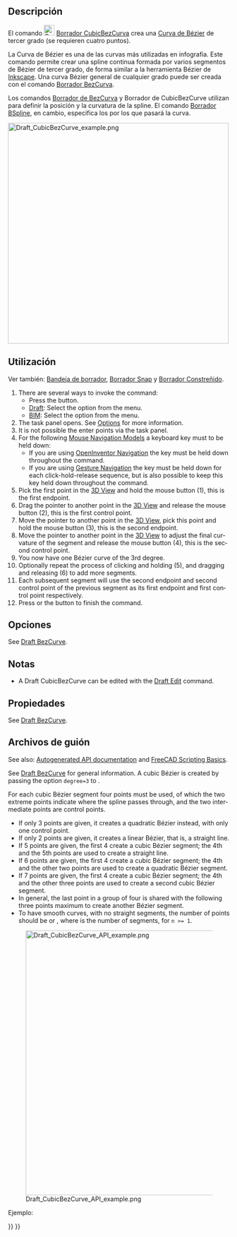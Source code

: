 <languages/>

<div class="mw-translate-fuzzy">
{{Docnav/es
|[[Draft_BSpline/es|BSpline]]
|[[Draft_BezCurve/es|BezCurva]]
|[[Draft_Workbench/es|Borrador]]
|IconL=Draft_BSpline.svg
|IconR=Draft_BezCurve.svg
|IconC=Workbench_Draft.svg
}}
</div>

<div class="mw-translate-fuzzy">
{{GuiCommand/es
|Name=Draft CubicBezCurve
|Name/es=Borrador CubicBezCurva
|MenuLocation=Dibujo → Herramientas Bézier → Cubic Curva Bézier
|Workbenches=[[Draft_Workbench/es|Borrador]], [[Arch_Workbench/es|Arquitectura]]
|Version=0.19
|SeeAlso=[[Draft_BezCurve/es|Borrador BezCurva]], [[Draft_BSpline/es|Borrador BSpline]]
}}
</div>

<span id="Description"></span>
==Descripción==

<div class="mw-translate-fuzzy">
El comando [[Image:Draft_CubicBezCurve.svg|24px]] [[Draft_CubicBezCurve/es|Borrador CubicBezCurva]] crea una [https://es.wikipedia.org/wiki/Curva_de_B%C3%A9zier Curva de Bézier] de tercer grado (se requieren cuatro puntos).
</div>

La Curva de Bézier es una de las curvas más utilizadas en infografía. Este comando permite crear una spline continua formada por varios segmentos de Bézier de tercer grado, de forma similar a la herramienta Bézier de [https://inkscape.org/ Inkscape]. Una curva Bézier general de cualquier grado puede ser creada con el comando [[Draft_BezCurve/es|Borrador BezCurva]].

<div class="mw-translate-fuzzy">
Los comandos [[Draft BezCurve/es|Borrador de BezCurva]] y Borrador de CubicBezCurve utilizan {{Emphasis|puntos de control}} para definir la posición y la curvatura de la spline. El comando [[Draft BSpline/es|Borrador BSpline]], en cambio, especifica los {{Emphasis|puntos exactos}} por los que pasará la curva.
</div>

[[File:Draft_CubicBezCurve_example.png|500px]]
{{Caption|Spline formada por tres segmentos cúbicos de Bézier. El primer segmento está definido por cuatro puntos. Los segmentos posteriores reutilizan dos puntos del segmento anterior y, por tanto, sólo requieren dos puntos adicionales.}}

<span id="Usage"></span>
==Utilización==

Ver también: [[Draft_Tray/es|Bandeja de borrador]], [[Draft_Snap/es|Borrador Snap]] y [[Draft_Constrain/es|Borrador Constreñido]].

<div lang="en" dir="ltr" class="mw-content-ltr">
# There are several ways to invoke the command:
#* Press the {{Button|[[Image:Draft_CubicBezCurve.svg|16px]] [[Draft_CubicBezCurve|Cubic Bézier Curve]]}} button.
#* [[Draft_Workbench|Draft]]: Select the {{MenuCommand|Drafting → Bézier Tools → [[Image:Draft_CubicBezCurve.svg|16px]] Cubic Bézier Curve}} option from the menu.
#* [[BIM_Workbench|BIM]]: Select the {{MenuCommand|2D Drafting → [[Image:Draft_CubicBezCurve.svg|16px]] Cubic Bézier Curve}} option from the menu.
# The {{MenuCommand|Cubic Bézier Curve}} task panel opens. See [[#Options|Options]] for more information.
# It is not possible the enter points via the task panel.
# For the following [[Mouse_navigation|Mouse Navigation Models]] a keyboard key must to be held down:
#* If you are using [[Mouse_navigation#OpenInventor_Navigation|OpenInventor Navigation]] the {{KEY|Ctrl}} key must be held down throughout the command.
#* If you are using [[Mouse_navigation#Gesture_Navigation|Gesture Navigation]] the {{KEY|Alt}} key must be held down for each click-hold-release sequence, but is also possible to keep this key held down throughout the command.
# Pick the first point in the [[3D_View|3D View]] and hold the mouse button (1), this is the first endpoint.
# Drag the pointer to another point in the [[3D_View|3D View]] and release the mouse button (2), this is the first control point.
# Move the pointer to another point in the [[3D_View|3D View]], pick this point and hold the mouse button (3), this is the second endpoint.
# Move the pointer to another point in the [[3D_View|3D View]] to adjust the final curvature of the segment and release the mouse button (4), this is the second control point.
# You now have one Bézier curve of the 3rd degree.
# Optionally repeat the process of clicking and holding (5), and dragging and releasing (6) to add more segments.
# Each subsequent segment will use the second endpoint and second control point of the previous segment as its first endpoint and first control point respectively.
# Press {{KEY|Esc}} or the {{Button|Close}} button to finish the command.
</div>

<span id="Options"></span>
==Opciones==

<div lang="en" dir="ltr" class="mw-content-ltr">
See [[Draft_BezCurve#Options|Draft BezCurve]].
</div>

<span id="Notes"></span>
==Notas==

<div lang="en" dir="ltr" class="mw-content-ltr">
* A Draft CubicBezCurve can be edited with the [[Draft_Edit|Draft Edit]] command.
</div>

<span id="Properties"></span>
==Propiedades==

<div lang="en" dir="ltr" class="mw-content-ltr">
See [[Draft_BezCurve#Properties|Draft BezCurve]].
</div>

<span id="Scripting"></span>
==Archivos de guión==

<div lang="en" dir="ltr" class="mw-content-ltr">
See also: [https://freecad.github.io/SourceDoc/ Autogenerated API documentation] and [[FreeCAD_Scripting_Basics|FreeCAD Scripting Basics]].
</div>

<div lang="en" dir="ltr" class="mw-content-ltr">
See [[Draft_BezCurve|Draft BezCurve]] for general information. A cubic Bézier is created by passing the option <code>degree=3</code> to {{incode|makeBezCurve()}}.
</div>

<div lang="en" dir="ltr" class="mw-content-ltr">
For each cubic Bézier segment four points must be used, of which the two extreme points indicate where the spline passes through, and the two intermediate points are control points.
* If only 3 points are given, it creates a quadratic Bézier instead, with only one control point.
* If only 2 points are given, it creates a linear Bézier, that is, a straight line.
* If 5 points are given, the first 4 create a cubic Bézier segment; the 4th and the 5th points are used to create a straight line.
* If 6 points are given, the first 4 create a cubic Bézier segment; the 4th and the other two points are used to create a quadratic Bézier segment.
* If 7 points are given, the first 4 create a cubic Bézier segment; the 4th and the other three points are used to create a second cubic Bézier segment.
* In general, the last point in a group of four is shared with the following three points maximum to create another Bézier segment.
* To have smooth curves, with no straight segments, the number of points should be {{incode|3n + 1}} or {{incode|3n}}, where {{incode|n}} is the number of segments, for <code>n >= 1</code>.
</div>

[[File:Draft_CubicBezCurve_API_example.png|600px]]

{{Caption|Ejemplos de curvas de Bézier producidas utilizando 2, 3, 4, 5, 6, 7 y 8 puntos. Las líneas sólidas indican segmentos cúbicos de Bézier; las otras líneas son cuadráticas o lineales.}}

Ejemplo:

{{Code|code=
import FreeCAD as App
import Draft

doc = App.newDocument()

p1 = App.Vector(-3500, 0, 0)
p2 = App.Vector(-3000, 2000, 0)
p3 = App.Vector(-1100, 2000, 0)
p4 = App.Vector(0, 0, 0)

p5 = App.Vector(1500, -2000, 0)
p6 = App.Vector(3000, -1500, 0)
p7 = App.Vector(5000, 0, 0)
p8 = App.Vector(6000, 1500, 0)
rot = App.Rotation()

c1 = Draft.make_circle(100, placement=App.Placement(p1, rot), face=False)
c1.Label = "B1_E1"
c2 = Draft.make_circle(50, placement=App.Placement(p2, rot), face=True)
c2.Label = "B1_c1"
c3 = Draft.make_circle(50, placement=App.Placement(p3, rot), face=True)
c3.Label = "B1_c2"
c4 = Draft.make_circle(100, placement=App.Placement(p4, rot), face=False)
c4.Label = "B1_E2"
c5 = Draft.make_circle(50, placement=App.Placement(p5, rot), face=True)
c5.Label = "B2_c3"
c6 = Draft.make_circle(50, placement=App.Placement(p6, rot), face=True)
c6.Label = "B2_c4"
c7 = Draft.make_circle(100, placement=App.Placement(p7, rot), face=False)
c7.Label = "B2_E3"
c8 = Draft.make_circle(50, placement=App.Placement(p8, rot), face=True)
c8.Label = "B3_c5"

doc.recompute()

B1 = Draft.make_bezcurve([p1, p2], degree=3)
B1.Label = "B_lin"
B1.ViewObject.DrawStyle = "Dashed"

B2 = Draft.make_bezcurve([p1, p2, p3], degree=3)
B2.Label = "B_quad"
B2.ViewObject.DrawStyle = "Dotted"

B3 = Draft.make_bezcurve([p1, p2, p3, p4], degree=3)
B3.Label = "B_cub"
B3.ViewObject.LineWidth = 4

B4 = Draft.make_bezcurve([p1, p2, p3, p4, p5], degree=3)
B4.Label = "B_cub+lin"
B4.ViewObject.DrawStyle = "Dashed"

B5 = Draft.make_bezcurve([p1, p2, p3, p4, p5, p6], degree=3)
B5.Label = "B_cub+quad"
B5.ViewObject.DrawStyle = "Dotted"

B6 = Draft.make_bezcurve([p1, p2, p3, p4, p5, p6, p7], degree=3)
B6.Label = "B_cub+cub"
B6.ViewObject.LineWidth = 2

B7 = Draft.make_bezcurve([p1, p2, p3, p4, p5, p6, p7, p8], degree=3)
B7.Label = "B_cub+cub+lin"
B7.ViewObject.DrawStyle = "Dashed"

doc.recompute()
}}


<div class="mw-translate-fuzzy">
{{Docnav/es
|[[Draft_BSpline/es|BSpline]]
|[[Draft_BezCurve/es|BezCurva]]
|[[Draft_Workbench/es|Borrador]]
|IconL=Draft_BSpline.svg
|IconR=Draft_BezCurve.svg
|IconC=Workbench_Draft.svg
}}
</div>

{{Draft Tools navi{{#translation:}}}}
{{Userdocnavi{{#translation:}}}}